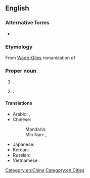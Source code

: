==English==
{{wikipedia}}

===Alternative forms===
* {{q|from {{w|Hanyu Pinyin}}}} {{l|en|Xinzhu}}

===Etymology===
From [[Wade-Giles]] romanization of {{etyl|cmn|en}} {{m|cmn|新竹|tr=Hsin¹-chu²}}

===Proper noun===
{{en-proper noun}}

# {{place|en|city|in northern|country/Taiwan|sixth largest city in Taiwan, southwest of [[Taipei]]}}.
# {{place|en|county|in northern|country/Taiwan}}.

====Translations====
{{trans-top|a city in northern Taiwan; a county in northern Taiwan}}
* Arabic: {{t|ar|شِينْجُو|m|tr=šinjū}}, {{t|ar|شِينْتْشُو|m|tr=šintšū}}
* Chinese:
*: Mandarin: {{t+|cmn|新竹|tr=Xīnzhú|sc=Hani}}
*: Min Nan: {{t|nan|竹塹|tr=Tek-chhàm|sc=Hans}}, {{t|nan|新竹|tr=Sin-tek|sc=Hans}}
{{trans-mid}}
* Japanese: {{t|ja|新竹|tr=しんちく, Shinchiku}}
* Korean: {{t+|ko|신주|tr=Sinju}}
* Russian: {{t|ru|Синьчжу́|m}}
* Vietnamese: {{t|vi|Tân Trúc}}
{{trans-bottom}}

[[Category:en:China]]
[[Category:en:Cities]]